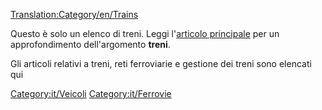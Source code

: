 [[Translation:Category/en/Trains]]

Questo è solo un elenco di treni. Leggi l'[[it/Manual/Treni|articolo principale]] per un approfondimento dell'argomento '''treni'''.

Gli articoli relativi a treni, reti ferroviarie e gestione dei treni sono elencati qui

[[Category:it/Veicoli]]
[[Category:it/Ferrovie]]